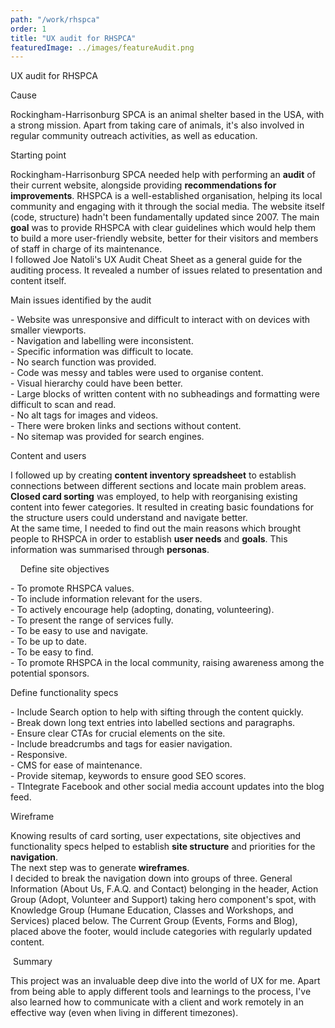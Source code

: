 ```yaml
---
path: "/work/rhspca"
order: 1
title: "UX audit for RHSPCA"
featuredImage: ../images/featureAudit.png
---
```


<div className="sm:px-4 flex flex-col">
  
<BlogTitle>UX audit for RHSPCA</BlogTitle>

<BlogColumn>
  <ColumnHeading>Cause</ColumnHeading>
  <ColumnText>
    <p>
      Rockingham-Harrisonburg SPCA is an animal shelter based in the USA, with a strong mission. Apart from taking care of animals, it's also involved in regular community outreach activities, as well as education.
    </p>
     </ColumnText>
</BlogColumn>

<BlogColumn>
  <ColumnHeading>Starting point</ColumnHeading>
  <ColumnText>
    <p>
      Rockingham-Harrisonburg SPCA needed help with performing an <b>audit</b> of their current website, alongside providing <b>recommendations for improvements</b>. RHSPCA is a well-established organisation, helping its local community and engaging with it through the social media. The website itself (code, structure) hadn't been fundamentally updated since 2007. The main <b>goal</b> was to provide RHSPCA with clear guidelines which would help them to build a more user-friendly website, better for their visitors and members of staff in charge of its maintenance.
      <br />
      I followed Joe Natoli's UX Audit Cheat Sheet as a general guide for the auditing process. It revealed a number of issues related to presentation and content itself.
    </p>
     </ColumnText>
</BlogColumn>

<BlogColumn>
  <ColumnHeading>Main issues identified by the audit</ColumnHeading>
  <ColumnText>
    <p>
      - Website was unresponsive and difficult to interact with on devices with smaller viewports.
      <br />- Navigation and labelling were inconsistent.
      <br />- Specific information was difficult to locate.
      <br />- No search function was provided.
      <br />- Code was messy and tables were used to organise content.
      <br />- Visual hierarchy could have been better.
      <br />- Large blocks of written content with no subheadings and formatting were difficult to scan and read.
      <br />- No alt tags for images and videos.
      <br />- There were broken links and sections without content.
      <br />- No sitemap was provided for search engines.
    </p>
     </ColumnText>
</BlogColumn>

<BlogColumn>
  <ColumnHeading>Content and users</ColumnHeading>
  <ColumnText>
    <p>
      I followed up by creating <b>content inventory spreadsheet</b> to establish connections between different sections and locate main problem areas. <b>Closed card sorting</b> was employed, to help with reorganising existing content into fewer categories. It resulted in creating basic foundations for the structure users could understand and navigate better.
      <br />
      At the same time, I needed to find out the main reasons which brought people to RHSPCA in order to establish <b>user needs</b> and <b>goals</b>. This information was summarised through <b>personas</b>.
    </p>
     </ColumnText>
</BlogColumn>

<Image filename="rhspca.png" />
<Image filename="rhspca-2.png" />
<Image filename="rhspca-3.png" />
<Image filename="rhspca-4.png" />

<BlogColumn>
  <ColumnHeading>Define site objectives</ColumnHeading>
  <ColumnText>
    <p>
      - To promote RHSPCA values.
      <br />- To include information relevant for the users.
      <br />- To actively encourage help (adopting, donating, volunteering).
      <br />- To present the range of services fully.
      <br />- To be easy to use and navigate.
      <br />- To be up to date.
      <br />- To be easy to find.
      <br />- To promote RHSPCA in the local community, raising awareness among the potential sponsors.
    </p>
     </ColumnText>
</BlogColumn>

<BlogColumn>
  <ColumnHeading>Define functionality specs</ColumnHeading>
  <ColumnText>
    <p>
      - Include Search option to help with sifting through the content quickly.
      <br />- Break down long text entries into labelled sections and paragraphs.
      <br />- Ensure clear CTAs for crucial elements on the site.
      <br />- Include breadcrumbs and tags for easier navigation.
      <br />- Responsive.
      <br />- CMS for ease of maintenance.
      <br />- Provide sitemap, keywords to ensure good SEO scores.
      <br />- TIntegrate Facebook and other social media account updates into the blog feed.
    </p>
     </ColumnText>
</BlogColumn>

<BlogColumn>
  <ColumnHeading>Wireframe</ColumnHeading>
  <ColumnText>
    <p>
      Knowing results of card sorting, user expectations, site objectives and functionality specs helped to establish <b>site structure</b> and priorities for the <b>navigation</b>.
      <br />
      The next step was to generate <b>wireframes</b>.
      <br />
      I decided to break the navigation down into groups of three. General Information (About Us, F.A.Q. and Contact) belonging in the header, Action Group (Adopt, Volunteer and Support) taking hero component's spot, with Knowledge Group (Humane Education, Classes and Workshops, and Services) placed below. The Current Group (Events, Forms and Blog), placed above the footer, would include categories with regularly updated content.
    </p>
     </ColumnText>
</BlogColumn>

<Image filename="rhspca-5.png" />

<BlogColumn>
  <ColumnHeading>Summary</ColumnHeading>
  <ColumnText>
    <p>
      This project was an invaluable deep dive into the world of UX for me. Apart from being able to apply different tools and learnings to the process, I've also learned how to communicate with a client and work remotely in an effective way (even when living in different timezones). 
    </p>
     </ColumnText>
</BlogColumn>
